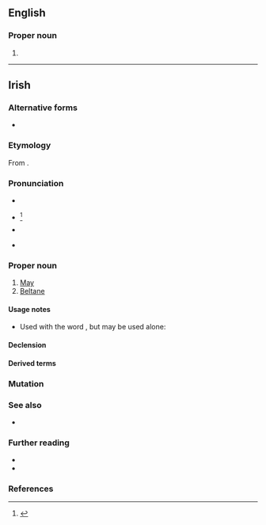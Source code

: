==English==

===Proper noun===
{{en-proper noun}}

# {{alternative spelling of|en|Beltane}}

----

==Irish==

===Alternative forms===
* {{alt|ga|Beáltaine}}

===Etymology===
From {{inh|ga|sga|Beltaine}}.

===Pronunciation===
* {{IPA|ga|/ˈbʲal̪ˠt̪ˠənʲə/}}
* {{a|Munster}} {{IPA|ga|/ˈbʲaul̪ˠt̪ˠənʲə/}}<ref>{{R:ga:Sjoestedt Phonetique|30}}</ref>
* {{a|Aran}} {{IPA|ga|/ˈbʲal̪ˠt̪ˠənə/}}
* {{a|Cois Fharraige}} {{IPA|ga|/ˈbʲɑːl̪ˠt̪ˠənʲə/}}

===Proper noun===
{{ga-proper noun|f|~}}

# [[May]] {{gloss|month}}
# [[Beltane]]

====Usage notes====
* Used with the word {{m|ga|mí||month}}, but may be used alone:
*: {{uxi|ga|mí na '''Bealtaine'''|month of May}}

====Declension====
{{ga-decl-f4|B|ealtaine|ealtainí}}

====Derived terms====
{{der3|ga
|Lá Bealtaine<t:May Day>
|Oíche Bhealtaine<t:eve of May Day>
|idir dhá thine Bhealtaine<t:in a dilemma>
|bearnán Bealtaine<t:marsh marigold>
|bláth bán na Bealtaine<t:hawthorn blossom>
|cuil Bhealtaine<t:may-fly>
|lus buí Bealtaine<t:marsh marigold>
|oíche Lae Bealtaine<t:May-Day night>
|(Lá) [[Sean-Bhealtaine]], [[Seanlá Bealtaine]]<t:old-style May Day, 12th May>
}}

===Mutation===
{{ga-mut}}

===See also===
* {{list:Gregorian calendar months/ga}}

===Further reading===
* {{R:ga:Ó Dónaill}}
* {{R:ga:Finck|II|38}}

===References===
<references/>

{{topics|ga|Calendar terms}}